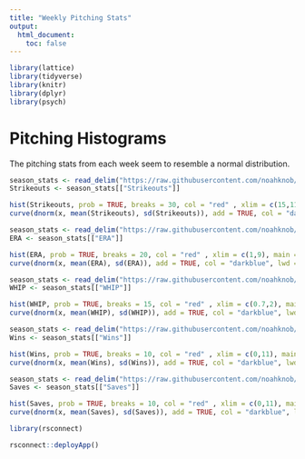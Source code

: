 ```yaml
---
title: "Weekly Pitching Stats"
output: 
  html_document:
    toc: false
---
```

```r
library(lattice)
library(tidyverse)
library(knitr)
library(dplyr)
library(psych)
```

# Pitching Histograms

The pitching stats from each week seem to resemble a normal distribution.
```r
season_stats <- read_delim("https://raw.githubusercontent.com/noahknob/Baseball_App/master/data/season_stats.txt",delim = "\t")
Strikeouts <- season_stats[["Strikeouts"]]

hist(Strikeouts, prob = TRUE, breaks = 30, col = "red" , xlim = c(15,112), main = "Histogram of RBI with Normal Fit" , xlab = "Stat Value")
curve(dnorm(x, mean(Strikeouts), sd(Strikeouts)), add = TRUE, col = "darkblue", lwd = 2)

```

```r
season_stats <- read_delim("https://raw.githubusercontent.com/noahknob/Baseball_App/master/data/season_stats.txt",delim = "\t")
ERA <- season_stats[["ERA"]]

hist(ERA, prob = TRUE, breaks = 20, col = "red" , xlim = c(1,9), main = "Histogram of Runs with Normal Fit" , xlab = "Stat Value")
curve(dnorm(x, mean(ERA), sd(ERA)), add = TRUE, col = "darkblue", lwd = 2)

```

```r
season_stats <- read_delim("https://raw.githubusercontent.com/noahknob/Baseball_App/master/data/season_stats.txt",delim = "\t")
WHIP <- season_stats[["WHIP"]]

hist(WHIP, prob = TRUE, breaks = 15, col = "red" , xlim = c(0.7,2), main = "Histogram of of Stolen Bases with Normal Fit" , xlab = "Stat Value")
curve(dnorm(x, mean(WHIP), sd(WHIP)), add = TRUE, col = "darkblue", lwd = 2)

```
```r
season_stats <- read_delim("https://raw.githubusercontent.com/noahknob/Baseball_App/master/data/season_stats.txt",delim = "\t")
Wins <- season_stats[["Wins"]]

hist(Wins, prob = TRUE, breaks = 10, col = "red" , xlim = c(0,11), main = "Histogram of Wins with Normal Fit" , xlab = "Stat Value")
curve(dnorm(x, mean(Wins), sd(Wins)), add = TRUE, col = "darkblue", lwd = 2)

```

```r
season_stats <- read_delim("https://raw.githubusercontent.com/noahknob/Baseball_App/master/data/season_stats.txt",delim = "\t")
Saves <- season_stats[["Saves"]]

hist(Saves, prob = TRUE, breaks = 10, col = "red" , xlim = c(0,11), main = "Histogram of Saves with Normal Fit" , xlab = "Stat Value")
curve(dnorm(x, mean(Saves), sd(Saves)), add = TRUE, col = "darkblue", lwd = 2)

```





```r
library(rsconnect)

rsconnect::deployApp()

```
